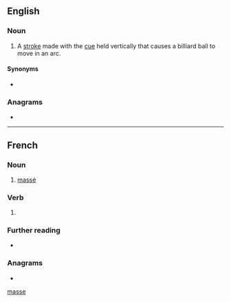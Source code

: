 {{also|masse|Masse|mâsse|Maße|mäße}}
==English==

===Noun===
{{en-noun}}

# {{lb|en|billiards}} A [[stroke]] made with the [[cue]] held vertically that causes a billiard ball to move in an arc.

====Synonyms====
* {{l|en|Massé shot}}

===Anagrams===
* {{anagrams|en|Sesma|amess|mesas|same's|seams}}

[[Category:English terms spelled with É|masse]]

----

==French==

===Noun===
{{fr-noun|m}}

# {{lb|fr|billiards}} [[massé#English|massé]]

===Verb===
{{fr-past participle}}

# {{inflection of|masser||past|part|lang=fr}}

===Further reading===
* {{R:TLFi}}

===Anagrams===
* {{l|fr|semas}}